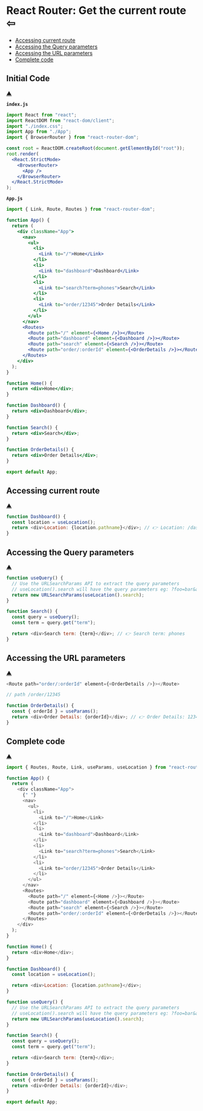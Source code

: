 
# React Router: Get the current route <a id="react-router-get-the-current-route"></a><Link to="../tutorials/react">&#8678;</Link>

- [Accessing current route](#accessing-current-route)
- [Accessing the Query parameters](#accessing-the-query-parameters)
- [Accessing the URL parameters](#accessing-the-url-parameters)
- [Complete code](#complete-code)

## Initial Code

[&#9650;](#react-router-get-the-current-route)

**`index.js`**

```jsx
import React from "react";
import ReactDOM from "react-dom/client";
import "./index.css";
import App from "./App";
import { BrowserRouter } from "react-router-dom";

const root = ReactDOM.createRoot(document.getElementById("root"));
root.render(
  <React.StrictMode>
    <BrowserRouter>
      <App />
    </BrowserRouter>
  </React.StrictMode>
);
```

**`App.js`**

```jsx
import { Link, Route, Routes } from "react-router-dom";

function App() {
  return (
    <div className="App">
      <nav>
        <ul>
          <li>
            <Link to="/">Home</Link>
          </li>
          <li>
            <Link to="dashboard">Dashboard</Link>
          </li>
          <li>
            <Link to="search?term=phones">Search</Link>
          </li>
          <li>
            <Link to="order/12345">Order Details</Link>
          </li>
        </ul>
      </nav>
      <Routes>
        <Route path="/" element={<Home />}></Route>
        <Route path="dashboard" element={<Dashboard />}></Route>
        <Route path="search" element={<Search />}></Route>
        <Route path="order/:orderId" element={<OrderDetails />}></Route>
      </Routes>
    </div>
  );
}

function Home() {
  return <div>Home</div>;
}

function Dashboard() {
  return <div>Dashboard</div>;
}

function Search() {
  return <div>Search</div>;
}

function OrderDetails() {
  return <div>Order Details</div>;
}

export default App;
```

## Accessing current route <a id="accessing-current-route" />

[&#9650;](#react-router-get-the-current-route)

```js
function Dashboard() {
  const location = useLocation();
  return <div>Location: {location.pathname}</div>; // 👉 Location: /dashboard
}
```

## Accessing the Query parameters <a id="accessing-the-query-parameters" />

[&#9650;](#react-router-get-the-current-route)

```js
function useQuery() {
  // Use the URLSearchParams API to extract the query parameters
  // useLocation().search will have the query parameters eg: ?foo=bar&a=b
  return new URLSearchParams(useLocation().search);
}

function Search() {
  const query = useQuery();
  const term = query.get("term");

  return <div>Search term: {term}</div>; // 👉 Search term: phones
}
```

## Accessing the URL parameters <a id="accessing-the-url-parameters" />

[&#9650;](#react-router-get-the-current-route)

```js
<Route path="order/:orderId" element={<OrderDetails />}></Route>
```

```js
// path /order/12345

function OrderDetails() {
  const { orderId } = useParams();
  return <div>Order Details: {orderId}</div>; // 👉 Order Details: 12345
}
```

## Complete code <a id="complete-code" />

[&#9650;](#react-router-get-the-current-route)

```js
import { Routes, Route, Link, useParams, useLocation } from "react-router-dom";

function App() {
  return (
    <div className="App">
      {" "}
      <nav>
        <ul>
          <li>
            <Link to="/">Home</Link>
          </li>
          <li>
            <Link to="dashboard">Dashboard</Link>
          </li>
          <li>
            <Link to="search?term=phones">Search</Link>
          </li>
          <li>
            <Link to="order/12345">Order Details</Link>
          </li>
        </ul>
      </nav>
      <Routes>
        <Route path="/" element={<Home />}></Route>
        <Route path="dashboard" element={<Dashboard />}></Route>
        <Route path="search" element={<Search />}></Route>
        <Route path="order/:orderId" element={<OrderDetails />}></Route>
      </Routes>
    </div>
  );
}

function Home() {
  return <div>Home</div>;
}

function Dashboard() {
  const location = useLocation();

  return <div>Location: {location.pathname}</div>;
}

function useQuery() {
  // Use the URLSearchParams API to extract the query parameters
  // useLocation().search will have the query parameters eg: ?foo=bar&a=b
  return new URLSearchParams(useLocation().search);
}

function Search() {
  const query = useQuery();
  const term = query.get("term");

  return <div>Search term: {term}</div>;
}

function OrderDetails() {
  const { orderId } = useParams();
  return <div>Order Details: {orderId}</div>;
}

export default App;
```

<br />
<br />
<br />
